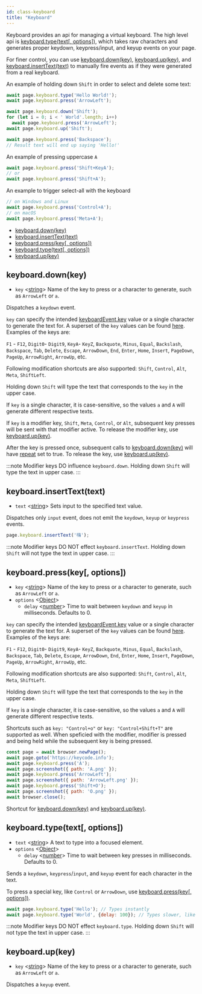 ```yaml
---
id: class-keyboard
title: "Keyboard"
---
```


Keyboard provides an api for managing a virtual keyboard. The high level api is [keyboard.type(text[, options])](./api/class-keyboard.mdx#keyboardtypetext-options), which takes raw characters and generates proper keydown, keypress/input, and keyup events on your page.

For finer control, you can use [keyboard.down(key)](./api/class-keyboard.mdx#keyboarddownkey), [keyboard.up(key)](./api/class-keyboard.mdx#keyboardupkey), and [keyboard.insertText(text)](./api/class-keyboard.mdx#keyboardinserttexttext) to manually fire events as if they were generated from a real keyboard.

An example of holding down `Shift` in order to select and delete some text:

```js
await page.keyboard.type('Hello World!');
await page.keyboard.press('ArrowLeft');

await page.keyboard.down('Shift');
for (let i = 0; i < ' World'.length; i++)
  await page.keyboard.press('ArrowLeft');
await page.keyboard.up('Shift');

await page.keyboard.press('Backspace');
// Result text will end up saying 'Hello!'
```

An example of pressing uppercase `A`

```js
await page.keyboard.press('Shift+KeyA');
// or
await page.keyboard.press('Shift+A');
```

An example to trigger select-all with the keyboard

```js
// on Windows and Linux
await page.keyboard.press('Control+A');
// on macOS
await page.keyboard.press('Meta+A');
```


- [keyboard.down(key)](./api/class-keyboard.mdx#keyboarddownkey)
- [keyboard.insertText(text)](./api/class-keyboard.mdx#keyboardinserttexttext)
- [keyboard.press(key[, options])](./api/class-keyboard.mdx#keyboardpresskey-options)
- [keyboard.type(text[, options])](./api/class-keyboard.mdx#keyboardtypetext-options)
- [keyboard.up(key)](./api/class-keyboard.mdx#keyboardupkey)

## keyboard.down(key)
- `key` <[string]> Name of the key to press or a character to generate, such as `ArrowLeft` or `a`.

Dispatches a `keydown` event.

`key` can specify the intended [keyboardEvent.key](https://developer.mozilla.org/en-US/docs/Web/API/KeyboardEvent/key) value or a single character to generate the text for. A superset of the `key` values can be found [here](https://developer.mozilla.org/en-US/docs/Web/API/KeyboardEvent/key/Key_Values). Examples of the keys are:

`F1` - `F12`, `Digit0`- `Digit9`, `KeyA`- `KeyZ`, `Backquote`, `Minus`, `Equal`, `Backslash`, `Backspace`, `Tab`, `Delete`, `Escape`, `ArrowDown`, `End`, `Enter`, `Home`, `Insert`, `PageDown`, `PageUp`, `ArrowRight`, `ArrowUp`, etc.

Following modification shortcuts are also supported: `Shift`, `Control`, `Alt`, `Meta`, `ShiftLeft`.

Holding down `Shift` will type the text that corresponds to the `key` in the upper case.

If `key` is a single character, it is case-sensitive, so the values `a` and `A` will generate different respective texts.

If `key` is a modifier key, `Shift`, `Meta`, `Control`, or `Alt`, subsequent key presses will be sent with that modifier active. To release the modifier key, use [keyboard.up(key)](./api/class-keyboard.mdx#keyboardupkey).

After the key is pressed once, subsequent calls to [keyboard.down(key)](./api/class-keyboard.mdx#keyboarddownkey) will have [repeat](https://developer.mozilla.org/en-US/docs/Web/API/KeyboardEvent/repeat) set to true. To release the key, use [keyboard.up(key)](./api/class-keyboard.mdx#keyboardupkey).

:::note
Modifier keys DO influence `keyboard.down`. Holding down `Shift` will type the text in upper case.
:::

## keyboard.insertText(text)
- `text` <[string]> Sets input to the specified text value.

Dispatches only `input` event, does not emit the `keydown`, `keyup` or `keypress` events.

```js
page.keyboard.insertText('嗨');
```

:::note
Modifier keys DO NOT effect `keyboard.insertText`. Holding down `Shift` will not type the text in upper case.
:::

## keyboard.press(key[, options])
- `key` <[string]> Name of the key to press or a character to generate, such as `ArrowLeft` or `a`.
- `options` <[Object]>
  - `delay` <[number]> Time to wait between `keydown` and `keyup` in milliseconds. Defaults to 0.

`key` can specify the intended [keyboardEvent.key](https://developer.mozilla.org/en-US/docs/Web/API/KeyboardEvent/key) value or a single character to generate the text for. A superset of the `key` values can be found [here](https://developer.mozilla.org/en-US/docs/Web/API/KeyboardEvent/key/Key_Values). Examples of the keys are:

`F1` - `F12`, `Digit0`- `Digit9`, `KeyA`- `KeyZ`, `Backquote`, `Minus`, `Equal`, `Backslash`, `Backspace`, `Tab`, `Delete`, `Escape`, `ArrowDown`, `End`, `Enter`, `Home`, `Insert`, `PageDown`, `PageUp`, `ArrowRight`, `ArrowUp`, etc.

Following modification shortcuts are also supported: `Shift`, `Control`, `Alt`, `Meta`, `ShiftLeft`.

Holding down `Shift` will type the text that corresponds to the `key` in the upper case.

If `key` is a single character, it is case-sensitive, so the values `a` and `A` will generate different respective texts.

Shortcuts such as `key: "Control+o"` or `key: "Control+Shift+T"` are supported as well. When speficied with the modifier, modifier is pressed and being held while the subsequent key is being pressed.

```js
const page = await browser.newPage();
await page.goto('https://keycode.info');
await page.keyboard.press('A');
await page.screenshot({ path: 'A.png' });
await page.keyboard.press('ArrowLeft');
await page.screenshot({ path: 'ArrowLeft.png' });
await page.keyboard.press('Shift+O');
await page.screenshot({ path: 'O.png' });
await browser.close();
```

Shortcut for [keyboard.down(key)](./api/class-keyboard.mdx#keyboarddownkey) and [keyboard.up(key)](./api/class-keyboard.mdx#keyboardupkey).

## keyboard.type(text[, options])
- `text` <[string]> A text to type into a focused element.
- `options` <[Object]>
  - `delay` <[number]> Time to wait between key presses in milliseconds. Defaults to 0.

Sends a `keydown`, `keypress`/`input`, and `keyup` event for each character in the text.

To press a special key, like `Control` or `ArrowDown`, use [keyboard.press(key[, options])](./api/class-keyboard.mdx#keyboardpresskey-options).

```js
await page.keyboard.type('Hello'); // Types instantly
await page.keyboard.type('World', {delay: 100}); // Types slower, like a user
```

:::note
Modifier keys DO NOT effect `keyboard.type`. Holding down `Shift` will not type the text in upper case.
:::

## keyboard.up(key)
- `key` <[string]> Name of the key to press or a character to generate, such as `ArrowLeft` or `a`.

Dispatches a `keyup` event.

[Accessibility]: ./api/class-accessibility.mdx "Accessibility"
[Browser]: ./api/class-browser.mdx "Browser"
[BrowserContext]: ./api/class-browsercontext.mdx "BrowserContext"
[BrowserServer]: ./api/class-browserserver.mdx "BrowserServer"
[BrowserType]: ./api/class-browsertype.mdx "BrowserType"
[CDPSession]: ./api/class-cdpsession.mdx "CDPSession"
[ChromiumBrowser]: ./api/class-chromiumbrowser.mdx "ChromiumBrowser"
[ChromiumBrowserContext]: ./api/class-chromiumbrowsercontext.mdx "ChromiumBrowserContext"
[ChromiumCoverage]: ./api/class-chromiumcoverage.mdx "ChromiumCoverage"
[ConsoleMessage]: ./api/class-consolemessage.mdx "ConsoleMessage"
[Dialog]: ./api/class-dialog.mdx "Dialog"
[Download]: ./api/class-download.mdx "Download"
[ElementHandle]: ./api/class-elementhandle.mdx "ElementHandle"
[FileChooser]: ./api/class-filechooser.mdx "FileChooser"
[FirefoxBrowser]: ./api/class-firefoxbrowser.mdx "FirefoxBrowser"
[Frame]: ./api/class-frame.mdx "Frame"
[JSHandle]: ./api/class-jshandle.mdx "JSHandle"
[Keyboard]: ./api/class-keyboard.mdx "Keyboard"
[Logger]: ./api/class-logger.mdx "Logger"
[Mouse]: ./api/class-mouse.mdx "Mouse"
[Page]: ./api/class-page.mdx "Page"
[Playwright]: ./api/class-playwright.mdx "Playwright"
[Request]: ./api/class-request.mdx "Request"
[Response]: ./api/class-response.mdx "Response"
[Route]: ./api/class-route.mdx "Route"
[Selectors]: ./api/class-selectors.mdx "Selectors"
[TimeoutError]: ./api/class-timeouterror.mdx "TimeoutError"
[Touchscreen]: ./api/class-touchscreen.mdx "Touchscreen"
[Video]: ./api/class-video.mdx "Video"
[WebKitBrowser]: ./api/class-webkitbrowser.mdx "WebKitBrowser"
[WebSocket]: ./api/class-websocket.mdx "WebSocket"
[Worker]: ./api/class-worker.mdx "Worker"
[Element]: https://developer.mozilla.org/en-US/docs/Web/API/element "Element"
[Evaluation Argument]: ./core-concepts.mdx#evaluationargument "Evaluation Argument"
[Promise]: https://developer.mozilla.org/en-US/docs/Web/JavaScript/Reference/Global_Objects/Promise "Promise"
[iterator]: https://developer.mozilla.org/en-US/docs/Web/JavaScript/Reference/Iteration_protocols "Iterator"
[origin]: https://developer.mozilla.org/en-US/docs/Glossary/Origin "Origin"
[selector]: https://developer.mozilla.org/en-US/docs/Web/CSS/CSS_Selectors "selector"
[Serializable]: https://developer.mozilla.org/en-US/docs/Web/JavaScript/Reference/Global_Objects/JSON/stringify#Description "Serializable"
[UIEvent.detail]: https://developer.mozilla.org/en-US/docs/Web/API/UIEvent/detail "UIEvent.detail"
[UnixTime]: https://en.wikipedia.org/wiki/Unix_time "Unix Time"
[xpath]: https://developer.mozilla.org/en-US/docs/Web/XPath "xpath"

[Array]: https://developer.mozilla.org/en-US/docs/Web/JavaScript/Reference/Global_Objects/Array "Array"
[boolean]: https://developer.mozilla.org/en-US/docs/Web/JavaScript/Data_structures#Boolean_type "Boolean"
[Buffer]: https://nodejs.org/api/buffer.html#buffer_class_buffer "Buffer"
[ChildProcess]: https://nodejs.org/api/child_process.html "ChildProcess"
[Error]: https://nodejs.org/api/errors.html#errors_class_error "Error"
[EventEmitter]: https://nodejs.org/api/events.html#events_class_eventemitter "EventEmitter"
[function]: https://developer.mozilla.org/en-US/docs/Web/JavaScript/Reference/Global_Objects/Function "Function"
[Map]: https://developer.mozilla.org/en-US/docs/Web/JavaScript/Reference/Global_Objects/Map "Map"
[null]: https://developer.mozilla.org/en-US/docs/Web/JavaScript/Reference/Global_Objects/null "null"
[number]: https://developer.mozilla.org/en-US/docs/Web/JavaScript/Data_structures#Number_type "Number"
[Object]: https://developer.mozilla.org/en-US/docs/Web/JavaScript/Reference/Global_Objects/Object "Object"
[Promise]: https://developer.mozilla.org/en-US/docs/Web/JavaScript/Reference/Global_Objects/Promise "Promise"
[Readable]: https://nodejs.org/api/stream.html#stream_class_stream_readable "Readable"
[RegExp]: https://developer.mozilla.org/en-US/docs/Web/JavaScript/Reference/Global_Objects/RegExp "RegExp"
[string]: https://developer.mozilla.org/en-US/docs/Web/JavaScript/Data_structures#String_type "string"
[URL]: https://nodejs.org/api/url.html "URL"